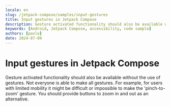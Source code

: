 ```yaml
---
locale: en
slug: /jetpack-compose/samples/input-gestures
title: Input gestures in Jetpack Compose
description: Gesture activated functionality should also be available without the use of gestures.
keywords: [Android, Jetpack Compose, accessibility, code sample]
authors: [pavlo]
date: 2024-07-09
---
```


# Input gestures in Jetpack Compose

Gesture activated functionality should also be available without the use of gestures. Not everyone is able to make all gestures. For example, for users with limited mobility it might be difficult or impossible to make the 'pinch-to-zoom' gesture. You should provide buttons to zoom in and out as an alternative.

<CodeSample id="input-gestures" platform="jetpack-compose" locale="en"/>
